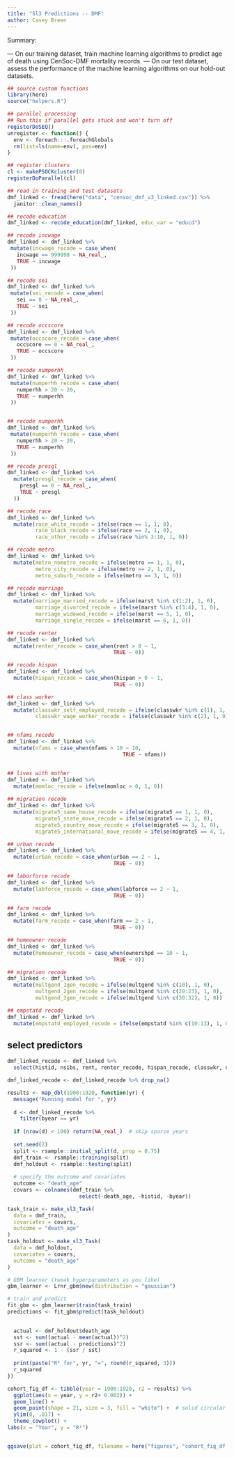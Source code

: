```yaml
---
title: "Sl3 Predictions -- DMF" 
author: Casey Breen
---
```


Summary: 

— On our training dataset, train machine learning algorithms to predict age of death using CenSoc-DMF mortality records.
— On our test dataset, assess the performance of the machine learning algorithms on our hold-out datasets. 

```r
## source custom functions 
library(here)
source("helpers.R")

## parallel processing 
## Run this if parallel gets stuck and won't turn off
registerDoSEQ()
unregister <- function() {
  env <- foreach:::.foreachGlobals
  rm(list=ls(name=env), pos=env)
}

## register clusters 
cl <- makePSOCKcluster(8)
registerDoParallel(cl)

## read in training and test datasets 
dmf_linked <- fread(here("data", "censoc_dmf_v3_linked.csv")) %>%
  janitor::clean_names()

```


```r
## recode education  
dmf_linked <- recode_education(dmf_linked, educ_var = "educd")

## recode incwage 
dmf_linked <- dmf_linked %>% 
 mutate(incwage_recode = case_when(
   incwage == 999998 ~ NA_real_,
   TRUE ~ incwage
 ))

## recode sei  
dmf_linked <- dmf_linked %>% 
 mutate(sei_recode = case_when(
   sei == 0 ~ NA_real_,
   TRUE ~ sei
 ))

## recode occscore   
dmf_linked <- dmf_linked %>% 
 mutate(occscore_recode = case_when(
   occscore == 0 ~ NA_real_,
   TRUE ~ occscore
 ))

## recode numperhh
dmf_linked <- dmf_linked %>% 
 mutate(numperhh_recode = case_when(
   numperhh > 20 ~ 20,
   TRUE ~ numperhh
 ))


## recode numperhh
dmf_linked <- dmf_linked %>% 
 mutate(numperhh_recode = case_when(
   numperhh > 20 ~ 20,
   TRUE ~ numperhh
 ))

## recode presgl 
dmf_linked <- dmf_linked %>% 
  mutate(presgl_recode = case_when(
    presgl == 0 ~ NA_real_,
    TRUE ~ presgl
  ))

## recode race 
dmf_linked <- dmf_linked %>% 
  mutate(race_white_recode = ifelse(race == 1, 1, 0),
         race_black_recode = ifelse(race == 2, 1, 0),
         race_other_recode = ifelse(race %in% 3:10, 1, 0))

## recode metro 
dmf_linked <- dmf_linked %>% 
  mutate(metro_nometro_recode = ifelse(metro == 1, 1, 0),
         metro_city_recode = ifelse(metro == 2, 1, 0),
         metro_suburb_recode = ifelse(metro == 3, 1, 0))

## recode marriage 
dmf_linked <- dmf_linked %>%  
  mutate(marriage_married_recode = ifelse(marst %in% c(1:2), 1, 0),
         marriage_divorced_recode = ifelse(marst %in% c(3:4), 1, 0),
         marriage_widowed_recode = ifelse(marst == 5, 1, 0),
         marriage_single_recode = ifelse(marst == 6, 1, 0))

## recode renter 
dmf_linked <- dmf_linked %>% 
  mutate(renter_recode = case_when(rent > 0 ~ 1,
                                  TRUE ~ 0))

## recode hispan 
dmf_linked <- dmf_linked %>% 
  mutate(hispan_recode = case_when(hispan > 0 ~ 1,
                                  TRUE ~ 0))

## class worker 
dmf_linked <- dmf_linked %>%  
  mutate(classwkr_self_employed_recode = ifelse(classwkr %in% c(1), 1, 0),
         classwkr_wage_worker_recode = ifelse(classwkr %in% c(2), 1, 0))


## nfams recode 
dmf_linked <- dmf_linked %>%  
  mutate(nfams = case_when(nfams > 10 ~ 10,
                                     TRUE ~ nfams))


## lives with mother 
dmf_linked <- dmf_linked %>%  
  mutate(momloc_recode = ifelse(momloc > 0, 1, 0))
  
## migration recode 
dmf_linked <- dmf_linked %>%  
  mutate(migrate5_same_house_recode = ifelse(migrate5 == 1, 1, 0),
         migrate5_state_move_recode = ifelse(migrate5 == 2, 1, 0),
         migrate5_country_move_recode = ifelse(migrate5 == 3, 1, 0),
         migrate5_international_move_recode = ifelse(migrate5 == 4, 1, 0))

## urban recode 
dmf_linked <- dmf_linked %>%  
  mutate(urban_recode = case_when(urban == 2 ~ 1,
                                  TRUE ~ 0))

## laborforce recode 
dmf_linked <- dmf_linked %>%  
  mutate(labforce_recode = case_when(labforce == 2 ~ 1,
                                  TRUE ~ 0))

## farm recode 
dmf_linked <- dmf_linked %>%  
  mutate(farm_recode = case_when(farm == 2 ~ 1,
                                  TRUE ~ 0))

## homeowner recode 
dmf_linked <- dmf_linked %>%  
  mutate(homeowner_recode = case_when(ownershpd == 10 ~ 1,
                                  TRUE ~ 0))

## migration recode 
dmf_linked <- dmf_linked %>%  
  mutate(multgend_1gen_recode = ifelse(multgend %in% c(10), 1, 0),
         multgend_2gen_recode = ifelse(multgend %in% c(20:23), 1, 0),
         multgend_3gen_recode = ifelse(multgend %in% c(30:32), 1, 0))

## empstatd recode 
dmf_linked <- dmf_linked %>%  
  mutate(empstatd_employed_recode = ifelse(empstatd %in% c(10:13), 1, 0))
```


## select predictors 

```r
dmf_linked_recode <- dmf_linked %>% 
  select(histid, nsibs, rent, renter_recode, hispan_recode, classwkr, nfams, nmothers, nfathers, ncouples, wkswork1, hrswork1, death_age, educ_yrs, incwage_recode, sei_recode, occscore_recode, numperhh_recode, presgl_recode, race_white_recode, race_black_recode, race_other_recode, metro_nometro_recode, metro_city_recode, metro_suburb_recode, marriage_married_recode, marriage_divorced_recode, marriage_widowed_recode, marriage_single_recode, classwkr_self_employed_recode, classwkr_wage_worker_recode, momloc_recode, migrate5_same_house_recode, migrate5_state_move_recode, migrate5_country_move_recode, migrate5_international_move_recode, urban_recode, labforce_recode, farm_recode, homeowner_recode, multgend_1gen_recode, multgend_2gen_recode, multgend_3gen_recode, empstatd_employed_recode, statefip, byear) 
```


```r
dmf_linked_recode <- dmf_linked_recode %>% drop_na()
```


```r
results <- map_dbl(1900:1920, function(yr) {
  message("Running model for ", yr)
  
  d <- dmf_linked_recode %>%
    filter(byear == yr)
  
  if (nrow(d) < 100) return(NA_real_)  # skip sparse years
  
  set.seed(2)
  split <- rsample::initial_split(d, prop = 0.75)
  dmf_train <- rsample::training(split)
  dmf_holdout <- rsample::testing(split)
  
  # specify the outcome and covariates
  outcome <- "death_age"
  covars <- colnames(dmf_train %>% 
                       select(-death_age, -histid, -byear))

task_train <- make_sl3_Task(
  data = dmf_train,
  covariates = covars,
  outcome = "death_age"
)
task_holdout <- make_sl3_Task(
  data = dmf_holdout,
  covariates = covars,
  outcome = "death_age"
)

# GBM learner (tweak hyperparameters as you like)
gbm_learner <- Lrnr_gbm$new(distribution = "gaussian")

# train and predict
fit_gbm <- gbm_learner$train(task_train)
predictions <- fit_gbm$predict(task_holdout)

  
  actual <- dmf_holdout$death_age
  sst <- sum((actual - mean(actual))^2)
  ssr <- sum((actual - predictions)^2)
  r_squared <- 1 - (ssr / sst)
  
  print(paste("R² for", yr, "=", round(r_squared, 3)))
  r_squared
})

cohort_fig_df <- tibble(year = 1900:1920, r2 = results) %>% 
  ggplot(aes(x = year, y = r2+ 0.002)) +
  geom_line() +
  geom_point(shape = 21, size = 3, fill = "white") +  # solid circular points
  ylim(0, .017) + 
  theme_cowplot() + 
labs(x = "Year", y = "R²")


ggsave(plot = cohort_fig_df, filename = here("figures", "cohort_fig_df.png"), bg = "white", width = 6, height = 4)


```
